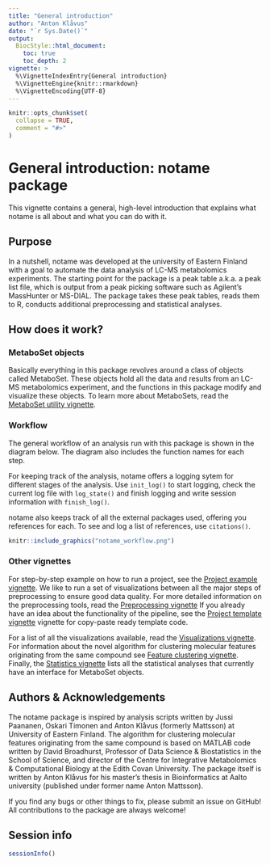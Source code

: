 ---
title: "General introduction"
author: "Anton Klåvus"
date: "`r Sys.Date()`"
output:
  BiocStyle::html_document:
    toc: true
    toc_depth: 2
vignette: >
  %\VignetteIndexEntry{General introduction}
  %\VignetteEngine{knitr::rmarkdown}
  %\VignetteEncoding{UTF-8}
---

```{r setup, include = FALSE}
knitr::opts_chunk$set(
  collapse = TRUE,
  comment = "#>"
)
```

# General introduction: notame package

This vignette contains a general, high-level introduction that explains what notame is all about and what you can do with it.

## Purpose

In a nutshell, notame was developed at the university of Eastern Finland with a goal to automate the data analysis of LC-MS metabolomics experiments. The starting point for the package is a peak table a.k.a. a peak list file, which is output from a peak picking software such as Agilent's MassHunter or MS-DIAL. The package takes these peak tables, reads them to R, conducts additional preprocessing and statistical analyses.

## How does it work?

### MetaboSet objects

Basically everything in this package revolves around a class of objects called MetaboSet. These objects hold all the data and results from an LC-MS metabolomics experiment, and the functions in this package modify and visualize these objects. To learn more about MetaboSets, read the [MetaboSet utility vignette](MetaboSet.html).  

### Workflow

The general workflow of an analysis run with this package is shown in the diagram below. The diagram also includes the function names for each step.

For keeping track of the analysis, notame offers a logging sytem for different stages of the analysis. Use ```init_log()``` to start logging, check the current log file with ```log_state()``` and finish logging and write session information with ```finish_log()```.

notame also keeps track of all the external packages used, offering you references for each. To see and log a list of references, use ```citations()```.

```{r, out.heigth = "900px", echo=FALSE}
knitr::include_graphics("notame_workflow.png")
```

### Other vignettes

For step-by-step example on how to run a project, see the [Project example vignette](project_example.html). We like to run a set of visualizations between all the major steps of preprocessing to ensure good data quality. For more detailed information on the preprocessing tools, read the [Preprocessing vignette]("preprocessing.html") If you already have an idea about the functionality of the pipeline, see the [Project template vignette](project_template.html) vignette for copy-paste ready template code.

For a list of all the visualizations available, read the [Visualizations vignette](visualizations.html). For information about the novel algorithm for clustering molecular features originating from the same compound see [Feature clustering vignette](feature_clustering.html). Finally, the [Statistics vignette](statistics.html) lists all the statistical analyses that currently have an interface for MetaboSet objects.


## Authors & Acknowledgements

The notame package is inspired by analysis scripts written by Jussi Paananen, Oskari Timonen and Anton Klåvus (formerly Mattsson) at University of Eastern Finland. The algorithm for clustering molecular features originating from the same compound is based on MATLAB code written by David Broadhurst, Professor of Data Science & Biostatistics in the School of Science, and director of the Centre for Integrative Metabolomics & Computational Biology at the Edith Covan University. The package itself is written by Anton Klåvus for his master's thesis in Bioinformatics at Aalto university (published under former name Anton Mattsson). 

If you find any bugs or other things to fix, please submit an issue on GitHub! All contributions to the package are always welcome!


## Session info

```{r}
sessionInfo()
```

